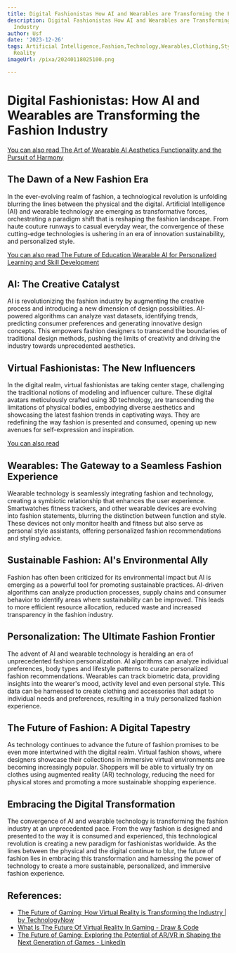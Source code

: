 ```yaml
---
title: Digital Fashionistas How AI and Wearables are Transforming the Fashion Industry
description: Digital Fashionistas How AI and Wearables are Transforming the Fashion
  Industry
author: Usf
date: '2023-12-26'
tags: Artificial Intelligence,Fashion,Technology,Wearables,Clothing,Style,Trends,Retail,E-commerce,Virtual
  Reality
imageUrl: /pixa/20240118025100.png

---
```

# Digital Fashionistas: How AI and Wearables are Transforming the  Fashion Industry

[You can also  read The Art of Wearable AI Aesthetics Functionality and the  Pursuit of Harmony](The%20Art%20of%20Wearable%20AI%20Aesthetics%2C%20Functionality%2C%20and%20the%20Pursuit%20of%20Harmony)


## The Dawn of a New Fashion Era

In  the ever-evolving  realm  of fashion, a  technological revolution  is unfolding blurring the lines between the physical and the  digital.  Artificial Intelligence (AI) and wearable technology  are emerging  as transformative forces,  orchestrating a paradigm shift that is reshaping  the fashion landscape. From haute couture  runways to casual  everyday wear, the convergence of these cutting-edge technologies is ushering in an  era of innovation sustainability, and personalized style.

[You can also read The Future of Education Wearable AI for Personalized Learning and Skill Development](The%20Future%20of%20Education%20Wearable%20AI%20for%20Personalized%20Learning%20and%20Skill%20Development)


## AI: The Creative Catalyst

AI  is revolutionizing the fashion industry by  augmenting the creative process and introducing a new dimension of design possibilities. AI-powered algorithms can analyze vast datasets, identifying trends, predicting consumer preferences and generating innovative design concepts. This empowers fashion designers to transcend the boundaries of  traditional design methods, pushing the limits of creativity and driving the industry  towards  unprecedented aesthetics.

## Virtual  Fashionistas: The New Influencers

In the  digital realm, virtual  fashionistas are taking center stage, challenging the traditional notions of modeling and influencer culture.  These digital avatars meticulously crafted using  3D technology, are transcending the limitations of  physical bodies, embodying diverse aesthetics and showcasing the latest fashion trends in captivating ways. They are redefining the way fashion is presented and consumed, opening up new avenues for self-expression and inspiration.

[You can also read ]()


## Wearables: The Gateway to a Seamless Fashion Experience

Wearable technology is seamlessly integrating fashion and technology, creating a symbiotic relationship that enhances  the user experience. Smartwatches fitness trackers, and other wearable devices are evolving into fashion statements, blurring the  distinction between function and style. These devices not only monitor health and fitness but also serve as personal style assistants, offering personalized fashion recommendations and styling advice.

## Sustainable Fashion: AI's Environmental Ally

Fashion has often been criticized for its environmental impact but AI is emerging as a powerful tool for promoting sustainable practices. AI-driven algorithms  can  analyze production processes, supply chains and consumer behavior to identify areas where sustainability can be improved.  This leads to more efficient resource allocation, reduced waste and  increased transparency in the  fashion industry.

## Personalization: The Ultimate Fashion Frontier

The advent of  AI  and wearable technology is heralding an era of  unprecedented fashion personalization. AI algorithms can analyze individual preferences, body  types and  lifestyle patterns  to curate personalized fashion recommendations.  Wearables can track biometric data, providing insights into the wearer's mood, activity level and even personal  style. This data can be harnessed to create clothing and accessories that adapt to individual needs and preferences, resulting in a truly personalized fashion experience.

## The Future of Fashion: A Digital Tapestry

As technology  continues to advance the future of  fashion promises to be even more intertwined with the digital realm. Virtual  fashion shows, where designers showcase their collections in immersive virtual environments are becoming increasingly popular. Shoppers will be able to virtually  try on clothes using augmented reality (AR) technology, reducing the need for physical  stores and promoting a more sustainable shopping  experience.

## Embracing the Digital Transformation

The convergence of  AI and wearable technology is transforming the fashion  industry at an unprecedented pace. From  the way fashion is  designed and presented to the  way it  is consumed and experienced, this technological revolution is creating a new paradigm for fashionistas worldwide. As the lines between the  physical and the digital continue to blur, the future of fashion lies in embracing this transformation and harnessing  the power  of technology to  create a more sustainable, personalized, and immersive fashion experience.

## References:
- [The Future of Gaming: How Virtual Reality is Transforming the Industry | by TechnologyNow](https://medium.com/@technologynow/the-future-of-gaming-how-virtual-reality-is-transforming-the-industry-ef639c51df7d)
- [What Is The Future Of Virtual Reality In Gaming - Draw & Code](https://drawandcode.com/learning-zone/what-is-the-future-of-virtual-reality-in-gaming/)
- [The Future of Gaming: Exploring the Potential of AR/VR in Shaping the Next Generation of Games - LinkedIn](https://www.linkedin.com/pulse/future-gaming-exploring-potential-arvr-shaping-next-generation)
